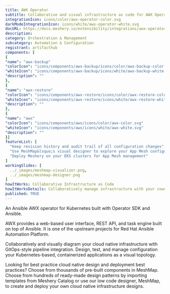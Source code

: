 ```yaml
---
title: AWX Operator
subtitle: Collaborative and visual infrastructure as code for AWX Operator
integrationIcon: icons/color/awx-operator-color.svg
darkModeIntegrationIcon: icons/white/awx-operator-white.svg
docURL: https://docs.meshery.io/extensibility/integrations/awx-operator
description: 
category: Orchestration & Management
subcategory: Automation & Configuration
registrant: artifacthub
components: [
{
"name": "awx-backup"
"colorIcon": "icons/components/awx-backup/icons/color/awx-backup-color.svg"
"whiteIcon": "icons/components/awx-backup/icons/white/awx-backup-white.svg"
"description": ""
},
{
"name": "awx-restore"
"colorIcon": "icons/components/awx-restore/icons/color/awx-restore-color.svg"
"whiteIcon": "icons/components/awx-restore/icons/white/awx-restore-white.svg"
"description": ""
},
{
"name": "awx"
"colorIcon": "icons/components/awx/icons/color/awx-color.svg"
"whiteIcon": "icons/components/awx/icons/white/awx-white.svg"
"description": ""
}]
featureList: [
  "Keep revision history and audit trail of all configuration changes",
  "Use MeshMap&lsquo;s visual designer to explore your App Mesh configuration",
  "Deploy Meshery on your EKS clusters for App Mesh management"
]
workingSlides: [
  ../_images/meshmap-visualizer.png,
  ../_images/meshmap-designer.png
]
howItWorks: Collaborative Infrastructure as Code
howItWorksDetails: Collaboratively manage infrastructure with your coworkers synchronously sharing the same designs.
published: TRUE
---
```

<p>
An Ansible AWX operator for Kubernetes built with Operator SDK and Ansible.
</p>
<p>AWX provides a web-based user interface, REST API, and task engine built on top of Ansible. It is one of the upstream projects for Red Hat Ansible Automation Platform.</p>
<p>
    Collaboratively and visually diagram your cloud native infrastructure with GitOps-style pipeline integration. Design, test, and manage configuration your Kubernetes-based, containerized applications as a visual topology.
</p>
<p>
    Looking for best practice cloud native design and deployment best practices? Choose from thousands of pre-built components in MeshMap. Choose from hundreds of ready-made design patterns by importing templates from Meshery Catalog or use our low code designer, MeshMap, to create and deploy your own cloud native infrastructure designs.
</p>
